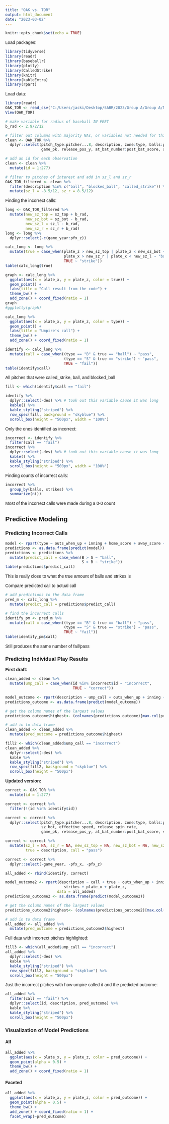 ```yaml
---
title: "OAK vs. TOR"
output: html_document
date: "2023-03-02"
---
```


<link rel="preconnect" href="https://fonts.googleapis.com">
<link rel="preconnect" href="https://fonts.gstatic.com" crossorigin>
<link href="https://fonts.googleapis.com/css2?family=Open+Sans:wght@300&family=Source+Sans+Pro&display=swap" rel="stylesheet">
<style>

body{
font-family: 'Source Sans Pro', sans-serif;
}

</style>


```r
knitr::opts_chunk$set(echo = TRUE)
```

Load packages:
```r
library(tidyverse)
library(readr)
library(baseballr)
library(plotly)
library(CalledStrike)
library(knitr)
library(kableExtra)
library(rpart)
```

Load data:
```r
library(readr)
OAK_TOR <- read_csv("C:/Users/jacki/Desktop/SABR/2023/Group A/Group A/Nelson 4-16-22/OAK at TOR 4-16-22.csv")
View(OAK_TOR)

# make variable for radius of baseball IN FEET
b_rad <- 2.9/2/12
```

```r
# filter out columns with majority NAs, or variables not needed for this analysis
clean <- OAK_TOR %>% 
  dplyr::select(pitch_type:pitcher...8, description, zone:type, balls:plate_z, outs_when_up:inning_topbot, sz_top, sz_bot, effective_speed, release_spin_rate, 
                game_pk, release_pos_y, at_bat_number:post_bat_score, spin_axis:delta_run_exp)

# add an id for each observation
clean <- clean %>% 
  mutate(id = 1:277)

# filter to pitches of interest and add in sz_l and sz_r
OAK_TOR_filtered <- clean %>% 
  filter(description %in% c("ball", "blocked_ball", "called_strike")) %>% 
  mutate(sz_l = -8.5/12, sz_r = 8.5/12)
```

Finding the incorrect calls:
```r
long <- OAK_TOR_filtered %>% 
  mutate(new_sz_top = sz_top + b_rad,
         new_sz_bot = sz_bot - b_rad,
         new_sz_l = sz_l - b_rad,
         new_sz_r = sz_r + b_rad)
long <- long %>% 
  dplyr::select(-c(game_year:pfx_z))

calc_long <- long %>% 
  mutate(true = case_when(plate_z > new_sz_top | plate_z < new_sz_bot ~ "ball",
                          plate_x > new_sz_r | plate_x < new_sz_l ~ "ball",
                          TRUE ~ "strike"))
table(calc_long$true)

graph <- calc_long %>% 
  ggplot(aes(x = plate_x, y = plate_z, color = true)) +
  geom_point() +
  labs(title = "Call result from the code") +
  theme_bw() +
  add_zone() + coord_fixed(ratio = 1)
graph
#ggplotly(graph)

calc_long %>% 
  ggplot(aes(x = plate_x, y = plate_z, color = type)) +
  geom_point() +
  labs(title = "Umpire's call") +
  theme_bw() +
  add_zone() + coord_fixed(ratio = 1)
```

```r
identify <- calc_long %>% 
  mutate(call = case_when((type == "B" & true == "ball") ~ "pass",
                          (type == "S" & true == "strike") ~ "pass",
                          TRUE ~ "fail"))
table(identify$call)
```

All pitches that were called_strike, ball, and blocked_ball
```r
fill <- which(identify$call == "fail")

identify %>% 
  dplyr::select(-des) %>% # took out this variable cause it was long
  kable() %>% 
  kable_styling("striped") %>% 
  row_spec(fill, background = "skyblue") %>% 
  scroll_box(height = "500px", width = "100%")
```

Only the ones identified as incorrect:
```r
incorrect <- identify %>% 
  filter(call == "fail")
incorrect %>% 
  dplyr::select(-des) %>% # took out this variable cause it was long
  kable() %>% 
  kable_styling("striped") %>% 
  scroll_box(height = "500px", width = "100%")
```

Finding counts of incorrect calls:
```r
incorrect %>% 
  group_by(balls, strikes) %>% 
  summarize(n())
```
Most of the incorrect calls were made during a 0-0 count

## Predictive Modeling

### Predicting Incorrect Calls
```r
model <- rpart(type ~ outs_when_up + inning + home_score + away_score + balls + strikes, data = identify)
predictions <- as.data.frame(predict(model))
predictions <- predictions %>% 
  mutate(predict_call = case_when(B > S ~ "ball",
                                  S > B ~ "strike"))
table(predictions$predict_call)
```
This is really close to what the true amount of balls and strikes is

Compare predicted call to actual call
```r
# add predictions to the data frame
pred_m <- calc_long %>% 
  mutate(predict_call = predictions$predict_call)

# find the incorrect calls
identify_pm <- pred_m %>% 
  mutate(call = case_when((type == "B" & true == "ball") ~ "pass",
                          (type == "S" & true == "strike") ~ "pass",
                          TRUE ~ "fail"))
table(identify_pm$call)
```
Still produces the same number of fail/pass

### Predicting Individual Play Results

**First draft:**
```r
clean_added <- clean %>% 
  mutate(ump_call = case_when(id %in% incorrect$id ~ "incorrect",
                              TRUE ~ "correct"))

model_outcome <- rpart(description ~ ump_call + outs_when_up + inning + bat_score + fld_score + balls + strikes, data = clean_added)
predictions_outcome <- as.data.frame(predict(model_outcome))

# get the column names of the largest values
predictions_outcome$highest<- (colnames(predictions_outcome)[max.col(predictions_outcome)])

# add in to data frame
clean_added <- clean_added %>% 
  mutate(pred_outcome = predictions_outcome$highest)
```

```r
fill2 <- which(clean_added$ump_call == "incorrect")
clean_added %>% 
  dplyr::select(-des) %>% 
  kable %>% 
  kable_styling("striped") %>% 
  row_spec(fill2, background = "skyblue") %>% 
  scroll_box(height = "500px")
```


**Updated version:**
```r
correct <- OAK_TOR %>% 
  mutate(id = 1:277)

correct <- correct %>% 
  filter(!(id %in% identify$id))

correct <- correct %>% 
  dplyr::select(pitch_type:pitcher...8, description, zone:type, balls:plate_z, outs_when_up:inning_topbot, sz_top, 
                sz_bot, effective_speed, release_spin_rate, 
                game_pk, release_pos_y, at_bat_number:post_bat_score, spin_axis:id)

correct <- correct %>% 
  mutate(sz_l = NA, sz_r = NA, new_sz_top = NA, new_sz_bot = NA, new_sz_l = NA, new_sz_r = NA,
         true = description, call = "pass")

correct <- correct %>% 
  dplyr::select(-game_year, -pfx_x, -pfx_z)

all_added <- rbind(identify, correct)
```

```r
model_outcome2 <- rpart(description ~ call + true + outs_when_up + inning + bat_score + fld_score + balls + 
                          strikes + plate_x + plate_z, 
                       data = all_added)
predictions_outcome2 <- as.data.frame(predict(model_outcome2))

# get the column names of the largest values
predictions_outcome2$highest<- (colnames(predictions_outcome2)[max.col(predictions_outcome2)])

# add in to data frame
all_added <- all_added %>% 
  mutate(pred_outcome = predictions_outcome2$highest)
```


Full data with incorrect pitches highlighted:
```r
fill3 <- which(all_added$ump_call == "incorrect")
all_added %>% 
  dplyr::select(-des) %>% 
  kable %>% 
  kable_styling("striped") %>% 
  row_spec(fill2, background = "skyblue") %>% 
  scroll_box(height = "500px")
```


Just the incorrect pitches with how umpire called it and the predicted outcome:
```r
all_added %>% 
  filter(call == "fail") %>% 
  dplyr::select(id, description, pred_outcome) %>% 
  kable %>% 
  kable_styling("striped") %>% 
  scroll_box(height = "500px")
```



### Visualization of Model Predictions {.tabset}

#### All 
```r
all_added %>% 
  ggplot(aes(x = plate_x, y = plate_z, color = pred_outcome)) +
  geom_point(alpha = 0.5) +
  theme_bw() +
  add_zone() + coord_fixed(ratio = 1)
```

#### Faceted
```r
all_added %>% 
  ggplot(aes(x = plate_x, y = plate_z, color = pred_outcome)) +
  geom_point(alpha = 0.5) +
  theme_bw() +
  add_zone() + coord_fixed(ratio = 1) +
  facet_wrap(~pred_outcome)
```

### {-}


